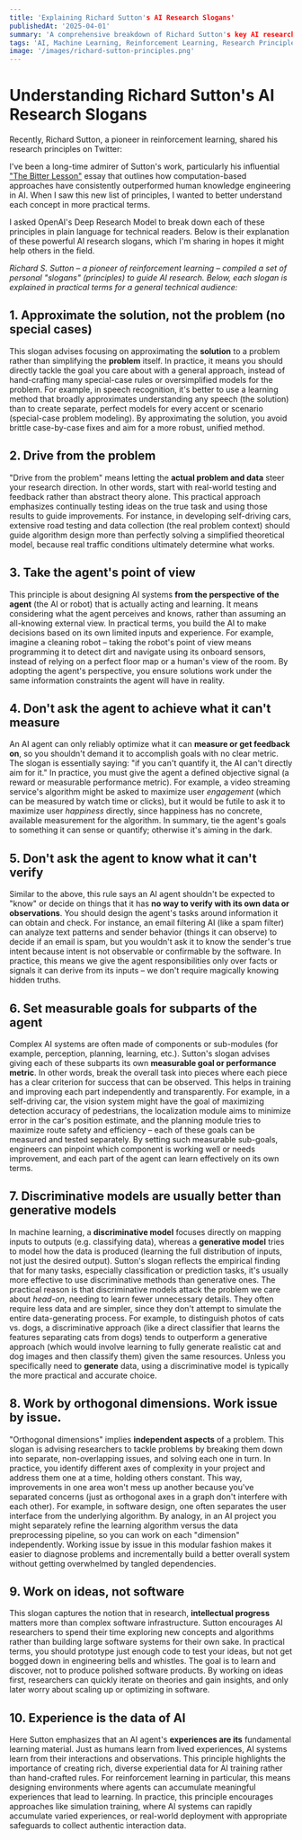 ```yaml
---
title: 'Explaining Richard Sutton's AI Research Slogans'
publishedAt: '2025-04-01'
summary: 'A comprehensive breakdown of Richard Sutton's key AI research principles in clear, practical terms for a technical audience.'
tags: 'AI, Machine Learning, Reinforcement Learning, Research Principles'
image: '/images/richard-sutton-principles.png'
---
```


# Understanding Richard Sutton's AI Research Slogans

Recently, Richard Sutton, a pioneer in reinforcement learning, shared his research principles on Twitter:

<StaticTweet id="1906837186319942114" />

I've been a long-time admirer of Sutton's work, particularly his influential ["The Bitter Lesson"](https://www.cs.utexas.edu/~jphanna/bitter-lesson.html) essay that outlines how computation-based approaches have consistently outperformed human knowledge engineering in AI. When I saw this new list of principles, I wanted to better understand each concept in more practical terms.

I asked OpenAI's Deep Research Model to break down each of these principles in plain language for technical readers. Below is their explanation of these powerful AI research slogans, which I'm sharing in hopes it might help others in the field.

_Richard S. Sutton – a pioneer of reinforcement learning – compiled a set of personal "slogans" (principles) to guide AI research. Below, each slogan is explained in practical terms for a general technical audience:_

## 1. Approximate the solution, not the problem (no special cases)

This slogan advises focusing on approximating the **solution** to a problem rather than simplifying the **problem** itself. In practice, it means you should directly tackle the goal you care about with a general approach, instead of hand-crafting many special-case rules or oversimplified models for the problem. For example, in speech recognition, it's better to use a learning method that broadly approximates understanding any speech (the solution) than to create separate, perfect models for every accent or scenario (special-case problem modeling). By approximating the solution, you avoid brittle case-by-case fixes and aim for a more robust, unified method.

## 2. Drive from the problem

"Drive from the problem" means letting the **actual problem and data** steer your research direction. In other words, start with real-world testing and feedback rather than abstract theory alone. This practical approach emphasizes continually testing ideas on the true task and using those results to guide improvements. For instance, in developing self-driving cars, extensive road testing and data collection (the real problem context) should guide algorithm design more than perfectly solving a simplified theoretical model, because real traffic conditions ultimately determine what works.

## 3. Take the agent's point of view

This principle is about designing AI systems **from the perspective of the agent** (the AI or robot) that is actually acting and learning. It means considering what the agent perceives and knows, rather than assuming an all-knowing external view. In practical terms, you build the AI to make decisions based on its own limited inputs and experience. For example, imagine a cleaning robot – taking the robot's point of view means programming it to detect dirt and navigate using its onboard sensors, instead of relying on a perfect floor map or a human's view of the room. By adopting the agent's perspective, you ensure solutions work under the same information constraints the agent will have in reality.

## 4. Don't ask the agent to achieve what it can't measure

An AI agent can only reliably optimize what it can **measure or get feedback on**, so you shouldn't demand it to accomplish goals with no clear metric. The slogan is essentially saying: "if you can't quantify it, the AI can't directly aim for it." In practice, you must give the agent a defined objective signal (a reward or measurable performance metric). For example, a video streaming service's algorithm might be asked to maximize user _engagement_ (which can be measured by watch time or clicks), but it would be futile to ask it to maximize user _happiness_ directly, since happiness has no concrete, available measurement for the algorithm. In summary, tie the agent's goals to something it can sense or quantify; otherwise it's aiming in the dark.

## 5. Don't ask the agent to know what it can't verify

Similar to the above, this rule says an AI agent shouldn't be expected to "know" or decide on things that it has **no way to verify with its own data or observations**. You should design the agent's tasks around information it can obtain and check. For instance, an email filtering AI (like a spam filter) can analyze text patterns and sender behavior (things it can observe) to decide if an email is spam, but you wouldn't ask it to know the sender's true intent because intent is not observable or confirmable by the software. In practice, this means we give the agent responsibilities only over facts or signals it can derive from its inputs – we don't require magically knowing hidden truths.

## 6. Set measurable goals for subparts of the agent

Complex AI systems are often made of components or sub-modules (for example, perception, planning, learning, etc.). Sutton's slogan advises giving each of these subparts its own **measurable goal or performance metric**. In other words, break the overall task into pieces where each piece has a clear criterion for success that can be observed. This helps in training and improving each part independently and transparently. For example, in a self-driving car, the vision system might have the goal of maximizing detection accuracy of pedestrians, the localization module aims to minimize error in the car's position estimate, and the planning module tries to maximize route safety and efficiency – each of these goals can be measured and tested separately. By setting such measurable sub-goals, engineers can pinpoint which component is working well or needs improvement, and each part of the agent can learn effectively on its own terms.

## 7. Discriminative models are usually better than generative models

In machine learning, a **discriminative model** focuses directly on mapping inputs to outputs (e.g. classifying data), whereas a **generative model** tries to model how the data is produced (learning the full distribution of inputs, not just the desired output). Sutton's slogan reflects the empirical finding that for many tasks, especially classification or prediction tasks, it's usually more effective to use discriminative methods than generative ones. The practical reason is that discriminative models attack the problem we care about _head-on_, needing to learn fewer unnecessary details. They often require less data and are simpler, since they don't attempt to simulate the entire data-generating process. For example, to distinguish photos of cats vs. dogs, a discriminative approach (like a direct classifier that learns the features separating cats from dogs) tends to outperform a generative approach (which would involve learning to fully generate realistic cat and dog images and then classify them) given the same resources. Unless you specifically need to **generate** data, using a discriminative model is typically the more practical and accurate choice.

## 8. Work by orthogonal dimensions. Work issue by issue.

"Orthogonal dimensions" implies **independent aspects** of a problem. This slogan is advising researchers to tackle problems by breaking them down into separate, non-overlapping issues, and solving each one in turn. In practice, you identify different axes of complexity in your project and address them one at a time, holding others constant. This way, improvements in one area won't mess up another because you've separated concerns (just as orthogonal axes in a graph don't interfere with each other). For example, in software design, one often separates the user interface from the underlying algorithm. By analogy, in an AI project you might separately refine the learning algorithm versus the data preprocessing pipeline, so you can work on each "dimension" independently. Working issue by issue in this modular fashion makes it easier to diagnose problems and incrementally build a better overall system without getting overwhelmed by tangled dependencies.

## 9. Work on ideas, not software

This slogan captures the notion that in research, **intellectual progress** matters more than complex software infrastructure. Sutton encourages AI researchers to spend their time exploring new concepts and algorithms rather than building large software systems for their own sake. In practical terms, you should prototype just enough code to test your ideas, but not get bogged down in engineering bells and whistles. The goal is to learn and discover, not to produce polished software products. By working on ideas first, researchers can quickly iterate on theories and gain insights, and only later worry about scaling up or optimizing in software.

## 10. Experience is the data of AI

Here Sutton emphasizes that an AI agent's **experiences are its** fundamental learning material. Just as humans learn from lived experiences, AI systems learn from their interactions and observations. This principle highlights the importance of creating rich, diverse experiential data for AI training rather than hand-crafted rules. For reinforcement learning in particular, this means designing environments where agents can accumulate meaningful experiences that lead to learning. In practice, this principle encourages approaches like simulation training, where AI systems can rapidly accumulate varied experiences, or real-world deployment with appropriate safeguards to collect authentic interaction data.
